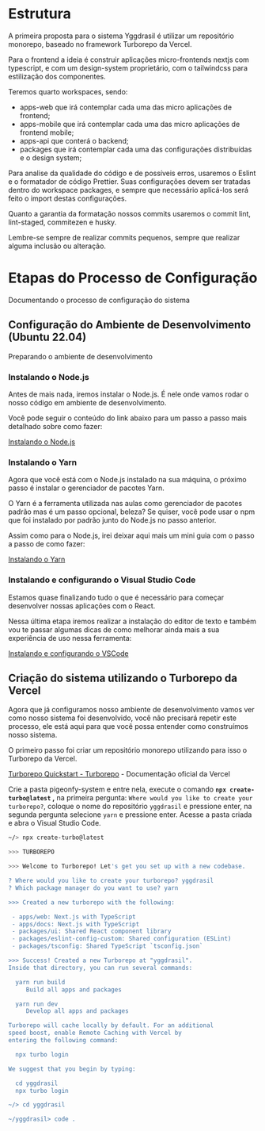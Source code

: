 
<Meta title="Registro Instalação/Sistema/Home" />

# Estrutura

A primeira proposta para o sistema Yggdrasil é utilizar um repositório monorepo, baseado no framework Turborepo da Vercel.

Para o frontend a ideia é construir aplicações micro-frontends nextjs com typescript, e com um design-system proprietário, com o tailwindcss para estilização dos componentes.

Teremos quarto workspaces, sendo:

- apps-web que irá contemplar cada uma das micro aplicações de frontend;
- apps-mobile que irá contemplar cada uma das micro aplicações de frontend mobile;
- apps-api que conterá o backend;
- packages que irá contemplar cada uma das configurações distribuídas e o design system;

Para analise da qualidade do código e de possíveis erros, usaremos o Eslint e o formatador de código Prettier. Suas configurações devem ser tratadas dentro do workspace packages, e sempre que necessário aplicá-los será feito o import destas configurações.

Quanto a garantia da formatação nossos commits usaremos o commit lint, lint-staged, commitezen e husky.

Lembre-se sempre de realizar commits pequenos, sempre que realizar alguma inclusão ou alteração.

# Etapas do Processo de Configuração

Documentando o processo de configuração do sistema

## Configuração do Ambiente de Desenvolvimento (Ubuntu 22.04)

Preparando o ambiente de desenvolvimento

### Instalando o Node.js

Antes de mais nada, iremos instalar o Node.js. É nele onde vamos rodar o nosso código em ambiente de desenvolvimento.

Você pode seguir o conteúdo do link abaixo para um passo a passo mais detalhado sobre como fazer:

[Instalando o Node.js](https://www.notion.so/Instalando-o-Node-js-d40fdabe8f0a491eb33b85da93d90a2f)

### Instalando o Yarn

Agora que você está com o Node.js instalado na sua máquina, o próximo passo é instalar o gerenciador de pacotes Yarn.

O Yarn é a ferramenta utilizada nas aulas como gerenciador de pacotes padrão mas é um passo opcional, beleza? Se quiser, você pode usar o npm que foi instalado por padrão junto do Node.js no passo anterior.

Assim como para o Node.js, irei deixar aqui mais um mini guia com o passo a passo de como fazer:

[Instalando o Yarn](https://www.notion.so/Instalando-o-Yarn-eca6a13be5b3467d8d2f7be15c60f322)

### Instalando e configurando o Visual Studio Code

Estamos quase finalizando tudo o que é necessário para começar desenvolver nossas aplicações com o React.

Nessa última etapa iremos realizar a instalação do editor de texto e também vou te passar algumas dicas de como melhorar ainda mais a sua experiência de uso nessa ferramenta:

[Instalando e configurando o VSCode](https://www.notion.so/Instalando-e-configurando-o-VSCode-c26cc9f80edf4f3486b9756573038dbb)

## Criação do sistema utilizando o Turborepo da Vercel

Agora que já configuramos nosso ambiente de desenvolvimento vamos ver como nosso sistema foi desenvolvido, você não precisará repetir este processo, ele está aqui para que você possa entender como construímos nosso sistema.

O primeiro passo foi criar um repositório monorepo utilizando para isso o Turborepo da Vercel.

[Turborepo Quickstart - Turborepo](https://turbo.build/repo/docs) - Documentação oficial da Vercel

Crie a pasta pigeonfy-system e entre nela, execute o comando **`npx create-turbo@latest` ,** na primeira pergunta: `Where would you like to create your turborepo?`, coloque o nome do repositório `yggdrasil` e pressione enter, na segunda pergunta selecione `yarn` e pressione enter. Acesse a pasta criada e abra o Visual Studio Code.

```bash
~/> npx create-turbo@latest

>>> TURBOREPO

>>> Welcome to Turborepo! Let's get you set up with a new codebase.

? Where would you like to create your turborepo? yggdrasil
? Which package manager do you want to use? yarn

>>> Created a new turborepo with the following:

 - apps/web: Next.js with TypeScript
 - apps/docs: Next.js with TypeScript
 - packages/ui: Shared React component library
 - packages/eslint-config-custom: Shared configuration (ESLint)
 - packages/tsconfig: Shared TypeScript `tsconfig.json`

>>> Success! Created a new Turborepo at "yggdrasil".
Inside that directory, you can run several commands:

  yarn run build
     Build all apps and packages

  yarn run dev
     Develop all apps and packages

Turborepo will cache locally by default. For an additional
speed boost, enable Remote Caching with Vercel by
entering the following command:

  npx turbo login

We suggest that you begin by typing:

  cd yggdrasil
  npx turbo login

~/> cd yggdrasil

~/yggdrasil> code .
```
